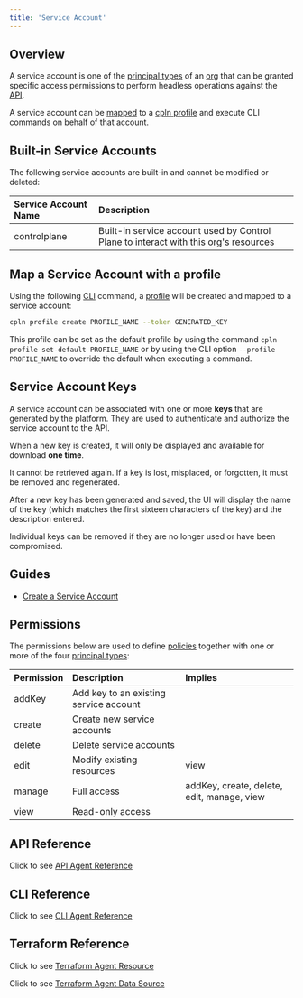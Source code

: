 ```yaml
---
title: 'Service Account'
---
```


## Overview

A service account is one of the [principal types](/platform/access-control) of an [org](/objects/org) that can be granted specific access permissions to perform headless operations against the [API](/api-reference/api).

A service account can be [mapped](#map-a-service-account-with-a-profile) to a [cpln profile](/reference/cli#profile) and execute CLI commands on behalf of that account.

## Built-in Service Accounts

The following service accounts are built-in and cannot be modified or deleted:

| Service Account Name | Description                                                                          |
| :------------------- | :----------------------------------------------------------------------------------- |
| controlplane         | Built-in service account used by Control Plane to interact with this org's resources |

## Map a Service Account with a profile

Using the following [CLI](/reference/cli) command, a [profile](/reference/cli#profile) will be created and mapped to a service account:

```bash
cpln profile create PROFILE_NAME --token GENERATED_KEY
```

This profile can be set as the default profile by using the command `cpln profile set-default PROFILE_NAME` or by using the CLI option `--profile PROFILE_NAME` to override the default when executing a command.

## Service Account Keys

A service account can be associated with one or more **keys** that are generated by the platform. They are used to authenticate and authorize the service account to the API.

<Warning>

When a new key is created, it will only be displayed and available for download **one time**.

It cannot be retrieved again. If a key is lost, misplaced, or forgotten, it must be removed and regenerated.

</Warning>

After a new key has been generated and saved, the UI will display the name of the key (which matches the first sixteen characters of the key) and the description entered.

Individual keys can be removed if they are no longer used or have been compromised.

## Guides

- [Create a Service Account](/guides/create-a-serviceaccount)

## Permissions

The permissions below are used to define [policies](/objects/policy) together with one or more of the four
[principal types](/platform/access-control):

| Permission | Description                            | Implies                                    |
| :--------- | :------------------------------------- | :----------------------------------------- |
| addKey     | Add key to an existing service account |                                            |
| create     | Create new service accounts            |                                            |
| delete     | Delete service accounts                |                                            |
| edit       | Modify existing resources              | view                                       |
| manage     | Full access                            | addKey, create, delete, edit, manage, view |
| view       | Read-only access                       |                                            |

## API Reference

Click to see [API Agent Reference](/api-reference/agent)

## CLI Reference

Click to see [CLI Agent Reference](/references/cli/agent)

## Terraform Reference

Click to see [Terraform Agent Resource](/references/terraform/resources/cpln_gvc)

Click to see [Terraform Agent Data Source](/references/terraform/data-sources/cpln_gvc)

